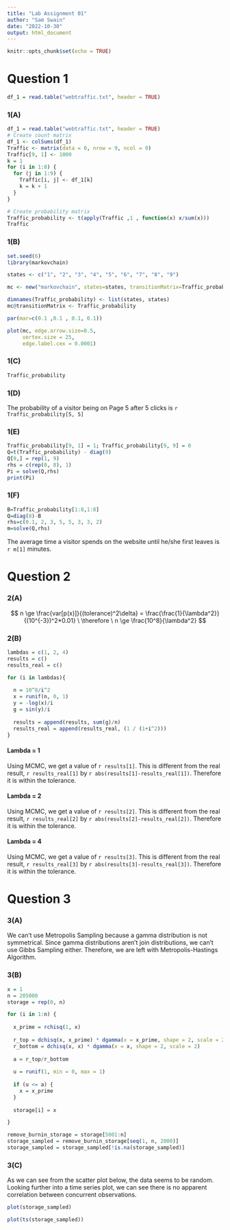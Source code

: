 ```yaml
---
title: "Lab Assignment 01"
author: "Sam Swain"
date: "2022-10-30"
output: html_document
---
```


```r
knitr::opts_chunk$set(echo = TRUE)
```

# Question 1

```r
df_1 = read.table("webtraffic.txt", header = TRUE)
```

### 1(A)

```r
df_1 = read.table("webtraffic.txt", header = TRUE)
# Create count matrix
df_1 <- colSums(df_1)
Traffic <- matrix(data = 0, nrow = 9, ncol = 9)
Traffic[9, 1] <- 1000
k = 1
for (i in 1:8) {
  for (j in 1:9) {
    Traffic[i, j] <- df_1[k]
    k = k + 1
  }
}

# Create probability matrix
Traffic_probability <- t(apply(Traffic ,1 , function(x) x/sum(x)))
Traffic
```

### 1(B)

```r
set.seed(6)
library(markovchain)

states <- c("1", "2", "3", "4", "5", "6", "7", "8", "9")

mc <- new("markovchain", states=states, transitionMatrix=Traffic_probability)

dimnames(Traffic_probability) <- list(states, states)
mc@transitionMatrix <- Traffic_probability

par(mar=c(0.1 ,0.1 , 0.1, 0.1))

plot(mc, edge.arrow.size=0.5, 
     vertex.size = 25, 
     edge.label.cex = 0.0001)
```

### 1(C)

```r
Traffic_probability
```

### 1(D)

The probability of a visitor being on Page 5 after 5 clicks is `r Traffic_probability[5, 5]`

### 1(E)

```r
Traffic_probability[9, 1] = 1; Traffic_probability[9, 9] = 0
Q=t(Traffic_probability) - diag(9)
Q[9,] = rep(1, 9)
rhs = c(rep(0, 8), 1)
Pi = solve(Q,rhs)
print(Pi)
```

### 1(F)

```r
B=Traffic_probability[1:8,1:8]
Q=diag(8)-B
rhs=c(0.1, 2, 3, 5, 5, 3, 3, 2)
m=solve(Q,rhs)
```

The average time a visitor spends on the website until he/she first leaves is `r m[1]` minutes.

# Question 2

### 2(A)

$$
n \ge \frac{var[p(x)]}{(tolerance)^2\delta} = \frac{\frac{1}{\lambda^2}}{(10^{-3})^2*0.01}
\ \therefore \ 
n \ge \frac{10^8}{\lambda^2}
$$

### 2(B)

```r
lambdas = c(1, 2, 4)
results = c()
results_real = c()

for (i in lambdas){
  
  n = 10^8/i^2
  x = runif(n, 0, 1)
  y = -log(x)/i
  g = sin(y)/i
  
  results = append(results, sum(g)/n)
  results_real = append(results_real, (1 / (1+i^2)))
}
```

#### Lambda = 1

Using MCMC, we get a value of `r results[1]`. This is different from the real result, `r results_real[1]` by `r abs(results[1]-results_real[1])`. Therefore it is within the tolerance.

#### Lambda = 2

Using MCMC, we get a value of `r results[2]`. This is different from the real result, `r results_real[2]` by `r abs(results[2]-results_real[2])`. Therefore it is within the tolerance.

#### Lambda = 4

Using MCMC, we get a value of `r results[3]`. This is different from the real result, `r results_real[3]` by `r abs(results[3]-results_real[3])`. Therefore it is within the tolerance.

# Question 3

### 3(A)

We can't use Metropolis Sampling because a gamma distribution is not symmetrical. Since gamma distributions aren't join distributions, we can't use Gibbs Sampling either. Therefore, we are left with Metropolis-Hastings Algorithm.

### 3(B)

```r
x = 1
n = 205000
storage = rep(0, n)

for (i in 1:n) {
  
  x_prime = rchisq(1, x)
  
  r_top = dchisq(x, x_prime) * dgamma(x = x_prime, shape = 2, scale = 2)
  r_bottom = dchisq(x, x) * dgamma(x = x, shape = 2, scale = 2)
    
  a = r_top/r_bottom
  
  u = runif(1, min = 0, max = 1)
  
  if (u <= a) {
    x = x_prime
  }
  
  storage[i] = x

}
```

```r
remove_burnin_storage = storage[5001:n]
storage_sampled = remove_burnin_storage[seq(1, n, 2000)]
storage_sampled = storage_sampled[!is.na(storage_sampled)]
```

### 3(C)

As we can see from the scatter plot below, the data seems to be random. Looking further into a time series plot, we can see there is no apparent correlation between concurrent observations.

```r
plot(storage_sampled)
```

```r
plot(ts(storage_sampled))
```